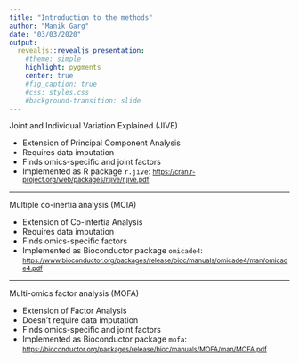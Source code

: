 ```yaml
---
title: "Introduction to the methods"
author: "Manik Garg"
date: "03/03/2020"
output: 
  revealjs::revealjs_presentation:
    #theme: simple
    highlight: pygments
    center: true
    #fig_caption: true
    #css: styles.css
    #background-transition: slide
---
```


Joint and Individual Variation Explained (JIVE) 

- Extension of Principal Component Analysis
- Requires data imputation
- Finds omics-specific and joint factors
- Implemented as R package `r.jive`: <small>[https://cran.r-project.org/web/packages/r.jive/r.jive.pdf](https://cran.r-project.org/web/packages/r.jive/r.jive.pdf)</small>

---

Multiple co-inertia analysis (MCIA)

- Extension of Co-intertia Analysis
- Requires data imputation
- Finds omics-specific factors
- Implemented as Bioconductor package `omicade4`: <small>[https://www.bioconductor.org/packages/release/bioc/manuals/omicade4/man/omicade4.pdf](https://www.bioconductor.org/packages/release/bioc/manuals/omicade4/man/omicade4.pdf)</small>

---

Multi-omics factor analysis (MOFA)

- Extension of Factor Analysis
- Doesn't require data imputation
- Finds omics-specific and joint factors
- Implemented as Bioconductor package `mofa`: <small>[https://bioconductor.org/packages/release/bioc/manuals/MOFA/man/MOFA.pdf](https://bioconductor.org/packages/release/bioc/manuals/MOFA/man/MOFA.pdf)</small>